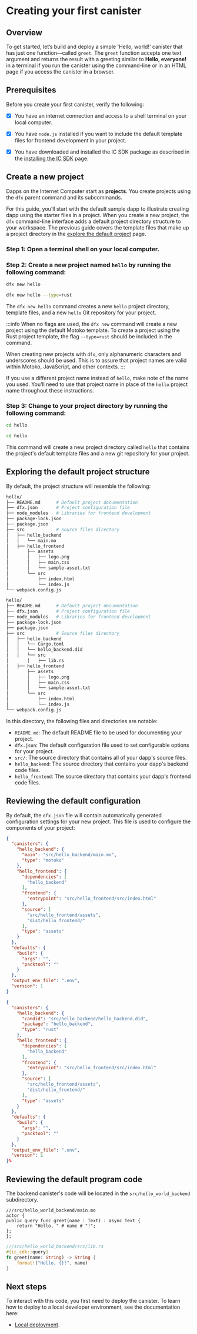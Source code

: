 
# Creating your first canister

## Overview

To get started, let’s build and deploy a simple 'Hello, world!' canister that has just one function—called `greet`. The `greet` function accepts one text argument and returns the result with a greeting similar to **Hello, everyone!** in a terminal if you run the canister using the command-line or in an HTML page if you access the canister in a browser.

## Prerequisites

Before you create your first canister, verify the following:

-   [x] You have an internet connection and access to a shell terminal on your local computer.

-   [x] You have `node.js` installed if you want to include the default template files for frontend development in your project.

-   [x] You have downloaded and installed the IC SDK package as described in the [installing the IC SDK](../setup/install/index.mdx) page.

## Create a new project

Dapps on the Internet Computer start as **projects**. You create projects using the `dfx` parent command and its subcommands.

For this guide, you’ll start with the default sample dapp to illustrate creating dapp using the starter files in a project. When you create a new project, the `dfx` command-line interface adds a default project directory structure to your workspace. The previous guide covers the template files that make up a project directory in the [explore the default project](/developer-docs/backend/motoko/explore-templates.md) page.

### Step 1:  Open a terminal shell on your local computer.

### Step 2:  Create a new project named `hello` by running the following command:

<Tabs groupId="language">
<TabItem value="motoko" label="Motoko" default>

```bash
dfx new hello
```

</TabItem>
<TabItem value="rust" label="Rust">

```bash
dfx new hello --type=rust
```

</TabItem>
</Tabs>
        

The `dfx new hello` command creates a new `hello` project directory, template files, and a new `hello` Git repository for your project.

:::info
When no flags are used, the `dfx new` command will create a new project using the default Motoko template. To create a project using the Rust project template, the flag `--type=rust` should be included in the command. 

When creating new projects with `dfx`, only alphanumeric characters and underscores should be used. This is to assure that project names are valid within Motoko, JavaScript, and other contexts. 
:::

If you use a different project name instead of `hello`, make note of the name you used. You’ll need to use that project name in place of the `hello` project name throughout these instructions.

### Step 3:  Change to your project directory by running the following command:

<Tabs groupId="language">
<TabItem value="motoko" label="Motoko" default>

```bash
cd hello
```

</TabItem>
<TabItem value="rust" label="Rust">

```bash
cd hello
```

</TabItem>
</Tabs>

This command will create a new project directory called `hello` that contains the project's default template files and a new git repository for your project. 

## Exploring the default project structure

By default, the project structure will resemble the following:

<Tabs groupId="language">
<TabItem value="motoko" label="Motoko" default>

```bash
hello/
├── README.md      # Default project documentation
├── dfx.json       # Project configuration file
├── node_modules   # Libraries for frontend development
├── package-lock.json
├── package.json
├── src            # Source files directory
│   ├── hello_backend
│   │   └── main.mo
│   ├── hello_frontend
│       ├── assets
│       │   ├── logo.png
│       │   ├── main.css
│       │   └── sample-asset.txt
│       └── src
│           ├── index.html
│           └── index.js
└── webpack.config.js
```

</TabItem>
<TabItem value="rust" label="Rust">

```bash
hello/
├── README.md      # Default project documentation
├── dfx.json       # Project configuration file
├── node_modules   # Libraries for frontend development
├── package-lock.json
├── package.json
├── src            # Source files directory
│   ├── hello_backend
│   │   └── Cargo.toml
│   │   └── hello_backend.did
│   │   └── src
│       │   ├── lib.rs
│   ├── hello_frontend
│       ├── assets
│       │   ├── logo.png
│       │   ├── main.css
│       │   └── sample-asset.txt
│       └── src
│           ├── index.html
│           └── index.js
└── webpack.config.js
```

</TabItem>
</Tabs>

In this directory, the following files and directories are notable:

- `README.md`: The default README file to be used for documenting your project.
- `dfx.json`: The default configuration file used to set configurable options for your project.
- `src/`: The source directory that contains all of your dapp's source files.
- `hello_backend`: The source directory that contains your dapp's backend code files.
- `hello_frontend`: The source directory that contains your dapp's frontend code files.

## Reviewing the default configuration

By default, the `dfx.json` file will contain automatically generated configuration settings for your new project. This file is used to configure the components of your project:

<Tabs groupId="language">
<TabItem value="motoko" label="Motoko" default>

```json
{
  "canisters": {
    "hello_backend": {
      "main": "src/hello_backend/main.mo",
      "type": "motoko"
    },
    "hello_frontend": {
      "dependencies": [
        "hello_backend"
      ],
      "frontend": {
        "entrypoint": "src/hello_frontend/src/index.html"
      },
      "source": [
        "src/hello_frontend/assets",
        "dist/hello_frontend/"
      ],
      "type": "assets"
    }
  },
  "defaults": {
    "build": {
      "args": "",
      "packtool": ""
    }
  },
  "output_env_file": ".env",
  "version": 1
}      
```

</TabItem>
<TabItem value="rust" label="Rust">

```json
{
  "canisters": {
    "hello_backend": {
      "candid": "src/hello_backend/hello_backend.did",
      "package": "hello_backend",
      "type": "rust"
    },
    "hello_frontend": {
      "dependencies": [
        "hello_backend"
      ],
      "frontend": {
        "entrypoint": "src/hello_frontend/src/index.html"
      },
      "source": [
        "src/hello_frontend/assets",
        "dist/hello_frontend/"
      ],
      "type": "assets"
    }
  },
  "defaults": {
    "build": {
      "args": "",
      "packtool": ""
    }
  },
  "output_env_file": ".env",
  "version": 1
}%   
```

</TabItem>
</Tabs>


## Reviewing the default program code

The backend canister's code will be located in the `src/hello_world_backend` subdirectory. 

<Tabs groupId="language">
<TabItem value="motoko" label="Motoko" default>

```motoko
///src/hello_world_backend/main.mo
actor {
public query func greet(name : Text) : async Text {
    return "Hello, " # name # "!";
};
};
```

</TabItem>
<TabItem value="rust" label="Rust">

```rust
///src/hello_world_backend/src/lib.rs
#[ic_cdk::query]
fn greet(name: String) -> String {
    format!("Hello, {}!", name)
}
```

</TabItem>
</Tabs>

## Next steps

To interact with this code, you first need to deploy the canister. To learn how to deploy to a local developer environment, see the documentation here:

- [Local deployment](deploy-locally.md).



